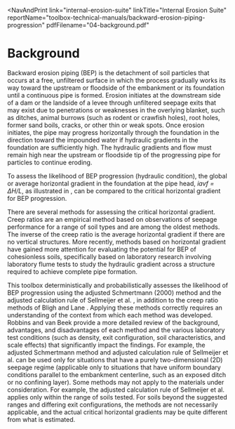 
<NavAndPrint 
  link="internal-erosion-suite" 
  linkTitle="Internal Erosion Suite" 
  reportName="toolbox-technical-manuals/backward-erosion-piping-progression" 
  pdfFilename="04-background.pdf"
></NavAndPrint>

# Background

Backward erosion piping (BEP) is the detachment of soil particles that occurs at a free, unfiltered surface in which the process gradually
works its way toward the upstream or floodside of the embankment or its foundation until a continuous pipe is formed.
Erosion initiates at the downstream side of a dam or the landside of a levee through unfiltered seepage exits that may exist due to penetrations
or weaknesses in the overlying blanket, such as ditches, animal burrows (such as rodent or crawfish holes), root holes, former sand boils, cracks,
or other thin or weak spots. Once erosion initiates, the pipe may progress horizontally through the foundation in the direction toward the
impounded water if hydraulic gradients in the foundation are sufficiently high. The hydraulic gradients and flow must remain high near the upstream
or floodside tip of the progressing pipe for particles to continue eroding.

To assess the likelihood of BEP progression (hydraulic condition), the global or average horizontal gradient in the foundation at the pipe
head, _iavf = ΔH/L_, as illustrated in <FigReference parentDocId="108" figKey="average-horizontal-gradient"></FigReference>, can be compared to the
critical horizontal gradient for BEP progression.

There are several methods for assessing the critical horizontal gradient. Creep ratios are an empirical method based on observations of seepage
performance for a range of soil types and are among the oldest methods. The inverse of the creep ratio is the average horizontal gradient if
there are no vertical structures. More recently, methods based on horizontal gradient have gained more attention for evaluating the potential for BEP of cohesionless soils,
specifically based on laboratory research involving laboratory flume tests to study the hydraulic gradient across a structure required to achieve
complete pipe formation.

<Figure
  parentDocId="108"
  docId="04-background.mdx"
  figKey="average-horizontal-gradient"
  src="figures/toolbox-technical-manuals/backward-erosion-piping-progression/figure8.png"
  alt="Geometry for average horizontal gradient."
  caption="Geometry for average horizontal gradient."
></Figure>

This toolbox deterministically and probabilistically assesses the likelihood of BEP progression using the adjusted Schmertmann (2000) method
and the adjusted calculation rule of Sellmeijer et al. <Citation citationKey="Sellmeijer2011" bibFile="/bibliographies/108-bib.json"/>, in
addition to the creep ratio methods of Bligh <Citation citationKey="Bligh1910" bibFile="/bibliographies/108-bib.json"/> and Lane <Citation citationKey="Lane1935" bibFile="/bibliographies/108-bib.json"/>.
Applying these methods correctly requires an understanding of the context from which each method was developed. Robbins and van Beek <Citation citationKey="vanBeek2015" bibFile="/bibliographies/108-bib.json"/>
provide a more detailed review of the background, advantages, and disadvantages of each method and the various laboratory test conditions (such
as density, exit configuration, soil characteristics, and scale effects) that significantly impact the findings. For example, the adjusted
Schmertmann method and adjusted calculation rule of Sellmeijer et al. can be used only for situations that have a purely two-dimensional (2D)
seepage regime (applicable only to situations that have uniform boundary conditions parallel to the embankment centerline, such as an exposed
ditch or no confining layer). Some methods may not apply to the materials under consideration. For example, the adjusted calculation rule of
Sellmeijer et al. applies only within the range of soils tested. For soils beyond the suggested ranges and differing exit configurations, the
methods are not necessarily applicable, and the actual critical horizontal gradients may be quite different from what is estimated.

<CitationFootnote />
